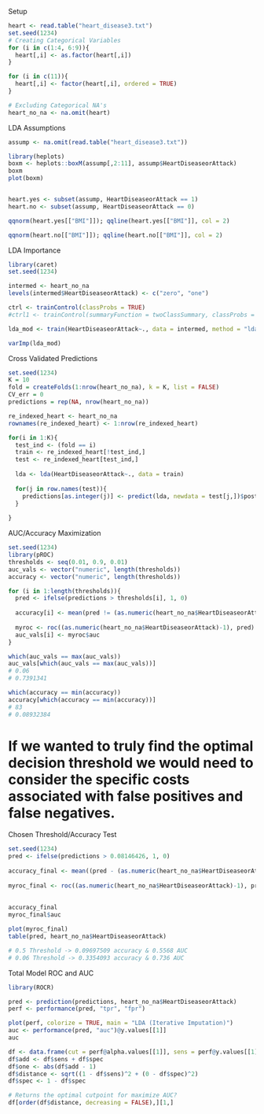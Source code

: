 Setup
```r
heart <- read.table("heart_disease3.txt")
set.seed(1234)
# Creating Categorical Variables
for (i in c(1:4, 6:9)){
  heart[,i] <- as.factor(heart[,i])
}

for (i in c(11)){
  heart[,i] <- factor(heart[,i], ordered = TRUE)
}

# Excluding Categorical NA's
heart_no_na <- na.omit(heart)
```


LDA Assumptions
```r
assump <- na.omit(read.table("heart_disease3.txt"))

library(heplots)
boxm <- heplots::boxM(assump[,2:11], assump$HeartDiseaseorAttack)
boxm
plot(boxm)


heart.yes <- subset(assump, HeartDiseaseorAttack == 1)
heart.no <- subset(assump, HeartDiseaseorAttack == 0)

qqnorm(heart.yes[["BMI"]]); qqline(heart.yes[["BMI"]], col = 2) 

qqnorm(heart.no[["BMI"]]); qqline(heart.no[["BMI"]], col = 2)
```



LDA Importance
```r
library(caret)
set.seed(1234)

intermed <- heart_no_na
levels(intermed$HeartDiseaseorAttack) <- c("zero", "one")

ctrl <- trainControl(classProbs = TRUE)
#ctrl1 <- trainControl(summaryFunction = twoClassSummary, classProbs = TRUE)

lda_mod <- train(HeartDiseaseorAttack~., data = intermed, method = "lda", trControl = ctrl, metric = "Accuracy")

varImp(lda_mod)
```




Cross Validated Predictions
```r
set.seed(1234)
K = 10
fold = createFolds(1:nrow(heart_no_na), k = K, list = FALSE)
CV_err = 0
predictions = rep(NA, nrow(heart_no_na))

re_indexed_heart <- heart_no_na
rownames(re_indexed_heart) <- 1:nrow(re_indexed_heart)

for(i in 1:K){
  test_ind <- (fold == i)
  train <- re_indexed_heart[!test_ind,]
  test <- re_indexed_heart[test_ind,]
  
  lda <- lda(HeartDiseaseorAttack~., data = train)
  
  for(j in row.names(test)){
    predictions[as.integer(j)] <- predict(lda, newdata = test[j,])$posterior[,2]
  }
  
}
```



AUC/Accuracy Maximization
```r
set.seed(1234)
library(pROC)
thresholds <- seq(0.01, 0.9, 0.01)
auc_vals <- vector("numeric", length(thresholds))
accuracy <- vector("numeric", length(thresholds))

for (i in 1:length(thresholds)){
  pred <- ifelse(predictions > thresholds[i], 1, 0)
  
  accuracy[i] <- mean(pred != (as.numeric(heart_no_na$HeartDiseaseorAttack)-1))
  
  myroc <- roc((as.numeric(heart_no_na$HeartDiseaseorAttack)-1), pred)
  auc_vals[i] <- myroc$auc
}

which(auc_vals == max(auc_vals))
auc_vals[which(auc_vals == max(auc_vals))]
# 0.06
# 0.7391341

which(accuracy == min(accuracy))
accuracy[which(accuracy == min(accuracy))]
# 83
# 0.08932384
```


# If we wanted to truly find the optimal decision threshold we would need to consider the specific costs associated with false positives and false negatives.

Chosen Threshold/Accuracy Test
```r
set.seed(1234)
pred <- ifelse(predictions > 0.08146426, 1, 0)
  
accuracy_final <- mean((pred - (as.numeric(heart_no_na$HeartDiseaseorAttack)-1))^2)
  
myroc_final <- roc((as.numeric(heart_no_na$HeartDiseaseorAttack)-1), pred)
  
  
accuracy_final
myroc_final$auc

plot(myroc_final)
table(pred, heart_no_na$HeartDiseaseorAttack)

# 0.5 Threshold -> 0.09697509 accuracy & 0.5568 AUC
# 0.06 Threshold -> 0.3354093 accuracy & 0.736 AUC
```


Total Model ROC and AUC
```r
library(ROCR)

pred <- prediction(predictions, heart_no_na$HeartDiseaseorAttack)
perf <- performance(pred, "tpr", "fpr")

plot(perf, colorize = TRUE, main = "LDA (Iterative Imputation)")
auc <- performance(pred, "auc")@y.values[[1]]
auc

df <- data.frame(cut = perf@alpha.values[[1]], sens = perf@y.values[[1]], spec = perf@x.values[[1]])
df$add <- df$sens + df$spec
df$one <- abs(df$add - 1)
df$distance <- sqrt((1 - df$sens)^2 + (0 - df$spec)^2)
df$spec <- 1 - df$spec

# Returns the optimal cutpoint for maximize AUC?
df[order(df$distance, decreasing = FALSE),][1,]
```
